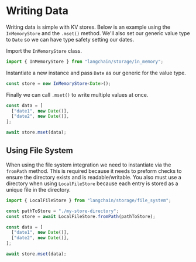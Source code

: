 # Writing Data

Writing data is simple with KV stores. Below is an example using the `InMemoryStore` and the `.mset()` method.
We'll also set our generic value type to `Date` so we can have type safety setting our dates.

Import the `InMemoryStore` class.

```typescript
import { InMemoryStore } from "langchain/storage/in_memory";
```

Instantiate a new instance and pass `Date` as our generic for the value type.

```typescript
const store = new InMemoryStore<Date>();
```

Finally we can call `.mset()` to write multiple values at once.

```typescript
const data = [
  ["date1", new Date()],
  ["date2", new Date()],
];

await store.mset(data);
```

## Using File System

When using the file system integration we need to instantiate via the `fromPath` method. This is required because it needs to preform checks to ensure the directory exists and is readable/writable.
You also must use a directory when using `LocalFileStore` because each entry is stored as a unique file in the directory.

```typescript
import { LocalFileStore } from "langchain/storage/file_system";
```

```typescript
const pathToStore = "./my-store-directory";
const store = await LocalFileStore.fromPath(pathToStore);
```

```typescript
const data = [
  ["date1", new Date()],
  ["date2", new Date()],
];

await store.mset(data);
```
